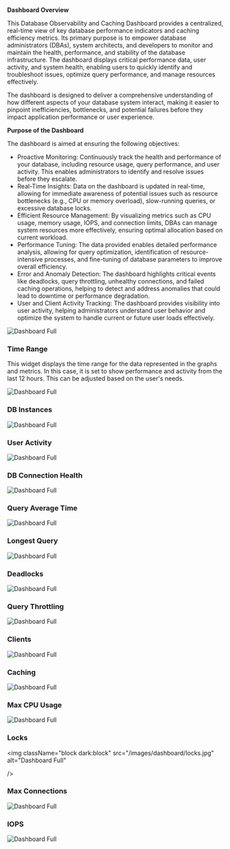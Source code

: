 
**Dashboard Overview**

This Database Observability and Caching Dashboard provides a centralized, real-time view of key database performance indicators and caching efficiency metrics. Its primary purpose is to empower database administrators (DBAs), system architects, and developers to monitor and maintain the health, performance, and stability of the database infrastructure. The dashboard displays critical performance data, user activity, and system health, enabling users to quickly identify and troubleshoot issues, optimize query performance, and manage resources effectively.

The dashboard is designed to deliver a comprehensive understanding of how different aspects of your database system interact, making it easier to pinpoint inefficiencies, bottlenecks, and potential failures before they impact application performance or user experience.

**Purpose of the Dashboard**

The dashboard is aimed at ensuring the following objectives:

+ Proactive Monitoring: Continuously track the health and performance of your database, including resource usage, query performance, and user activity. This enables administrators to identify and resolve issues before they escalate.
+ Real-Time Insights: Data on the dashboard is updated in real-time, allowing for immediate awareness of potential issues such as resource bottlenecks (e.g., CPU or memory overload), slow-running queries, or excessive database locks.
+ Efficient Resource Management: By visualizing metrics such as CPU usage, memory usage, IOPS, and connection limits, DBAs can manage system resources more effectively, ensuring optimal allocation based on current workload.
+	Performance Tuning: The data provided enables detailed performance analysis, allowing for query optimization, identification of resource-intensive processes, and fine-tuning of database parameters to improve overall efficiency.
+	Error and Anomaly Detection: The dashboard highlights critical events like deadlocks, query throttling, unhealthy connections, and failed caching operations, helping to detect and address anomalies that could lead to downtime or performance degradation.
+	User and Client Activity Tracking: The dashboard provides visibility into user activity, helping administrators understand user behavior and optimize the system to handle current or future user loads effectively.

<img
  className="block dark:block"
  src="/images/dashboard/full.jpg"
  alt="Dashboard Full"
/>  

### Time Range

This widget displays the time range for the data represented in the graphs and metrics. In this case, it is set to show performance and activity from the last 12 hours. This can be adjusted based on the user's needs.

<img
  className="block dark:block"
  src="/images/dashboard/time-range.jpg"
  alt="Dashboard Full"
  width={350}
/> 

### DB Instances

<img
  className="block dark:block"
  src="/images/dashboard/db-instances.jpg"
  alt="Dashboard Full"
  width={250}
/> 

### User Activity

<img
  className="block dark:block"
  src="/images/dashboard/user-activity.jpg"
  alt="Dashboard Full"
  width={250}
/> 

### DB Connection Health

<img
  className="block dark:block"
  src="/images/dashboard/connection-health.jpg"
  alt="Dashboard Full"
  width={250}
/> 

### Query Average Time

<img
  className="block dark:block"
  src="/images/dashboard/query-avg.jpg"
  alt="Dashboard Full"
  width={250}
/> 

### Longest Query

<img
  className="block dark:block"
  src="/images/dashboard/longest-query.jpg"
  alt="Dashboard Full"
  width={250}
/> 

### Deadlocks

<img
  className="block dark:block"
  src="/images/dashboard/deadlocks.jpg"
  alt="Dashboard Full"
  width={250}
/> 

### Query Throttling

<img
  className="block dark:block"
  src="/images/dashboard/query-throtteling.jpg"
  alt="Dashboard Full"
  width={250}
/> 

### Clients

<img
  className="block dark:block"
  src="/images/dashboard/clients.jpg"
  alt="Dashboard Full"
  width={250}
/> 

### Caching

<img
  className="block dark:block"
  src="/images/dashboard/caching.jpg"
  alt="Dashboard Full"
  width={250}
/> 

### Max CPU Usage

<img
  className="block dark:block"
  src="/images/dashboard/max-cpu.jpg"
  alt="Dashboard Full"
/> 

### Locks

<img
  className="block dark:block"
  src="/images/dashboard/locks.jpg"
  alt="Dashboard Full"

/> 

### Max Connections

<img
  className="block dark:block"
  src="/images/dashboard/max-connections.jpg"
  alt="Dashboard Full"
/> 

### IOPS

<img
  className="block dark:block"
  src="/images/dashboard/iops.jpg"
  alt="Dashboard Full"
/>  